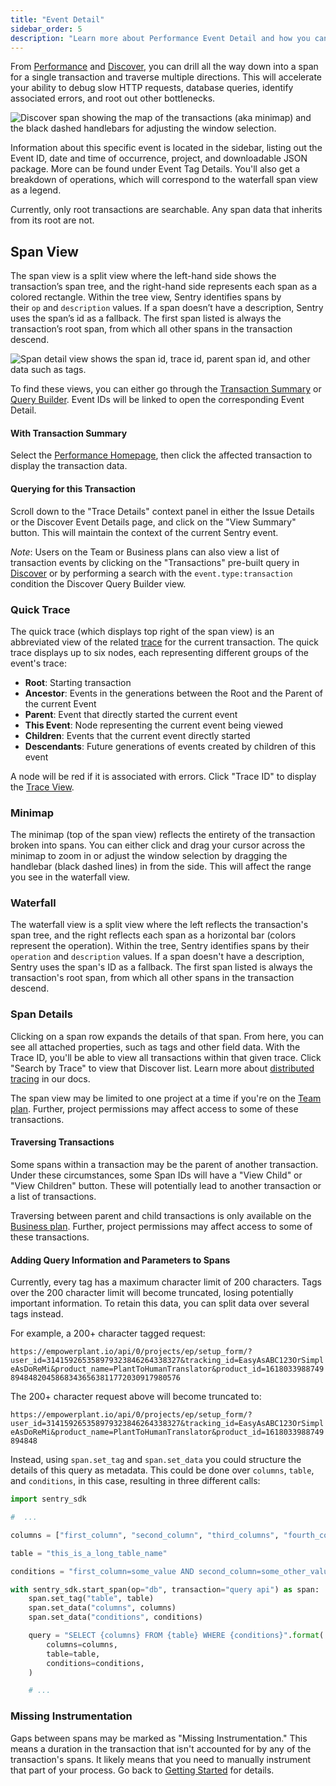 ```yaml
---
title: "Event Detail"
sidebar_order: 5
description: "Learn more about Performance Event Detail and how you can drill all the way down into a span for a single transaction and traverse multiple directions. This will accelerate your ability to debug slow HTTP requests, database queries, identify associated errors, and root out other bottlenecks."
---
```


From [Performance](/product/performance/) and [Discover](/product/discover-queries/), you can drill all the way down into a span for a single transaction and traverse multiple directions. This will accelerate your ability to debug slow HTTP requests, database queries, identify associated errors, and root out other bottlenecks.

![Discover span showing the map of the transactions (aka minimap) and the black dashed handlebars for adjusting the window selection.](./perf-event-detail.png)

Information about this specific event is located in the sidebar, listing out the Event ID, date and time of occurrence, project, and downloadable JSON package. More can be found under Event Tag Details. You'll also get a breakdown of operations, which will correspond to the waterfall span view as a legend.

<Alert>
Currently, only root transactions are searchable. Any span data that inherits from its root are not.
</Alert>

## Span View

The span view is a split view where the left-hand side shows the transaction’s span tree, and the right-hand side represents each span as a colored rectangle. Within the tree view, Sentry identifies spans by their `op` and `description` values. If a span doesn’t have a description, Sentry uses the span’s id as a fallback. The first span listed is always the transaction’s root span, from which all other spans in the transaction descend.

![Span detail view shows the span id, trace id, parent span id, and other data such as tags.](./span-details.png)

To find these views, you can either go through the [Transaction Summary](/product/performance/transaction-summary/) or [Query Builder](/product/discover-queries/query-builder/). Event IDs will be linked to open the corresponding Event Detail.

#### With Transaction Summary

Select the [Performance Homepage](/product/performance/), then click the affected transaction to display the transaction data.

#### Querying for this Transaction

Scroll down to the "Trace Details" context panel in either the Issue Details or the Discover Event Details page, and click on the "View Summary" button. This will maintain the context of the current Sentry event.

_Note_: Users on the Team or Business plans can also view a list of transaction events by clicking on the "Transactions" pre-built query in [Discover](/product/discover-queries/) or by performing a search with the `event.type:transaction` condition the Discover Query Builder view.

### Quick Trace

The quick trace (which displays top right of the span view) is an abbreviated view of the related [trace](/product/performance/distributed-tracing) for the current transaction.
The quick trace displays up to six nodes, each representing different groups of the event's trace:
- **Root**: Starting transaction
- **Ancestor**: Events in the generations between the Root and the Parent of the current Event
- **Parent**: Event that directly started the current event
- **This Event**: Node representing the current event being viewed
- **Children**: Events that the current event directly started
- **Descendants**: Future generations of events created by children of this event

A node will be red if it is associated with errors.
Click "Trace ID" to display the [Trace View](/product/performance/trace-view).

### Minimap

The minimap (top of the span view) reflects the entirety of the transaction broken into spans. You can either click and drag your cursor across the minimap to zoom in or adjust the window selection by dragging the handlebar (black dashed lines) in from the side. This will affect the range you see in the waterfall view.

### Waterfall

The waterfall view is a split view where the left reflects the transaction's span tree, and the right reflects each span as a horizontal bar (colors represent the operation). Within the tree, Sentry identifies spans by their `operation` and `description` values. If a span doesn't have a description, Sentry uses the span's ID as a fallback. The first span listed is always the transaction's root span, from which all other spans in the transaction descend.

### Span Details

Clicking on a span row expands the details of that span. From here, you can see all attached properties, such as tags and other field data. With the Trace ID, you'll be able to view all transactions within that given trace. Click "Search by Trace" to view that Discover list. Learn more about [distributed tracing](/product/performance/distributed-tracing/) in our docs.

<Alert>

The span view may be limited to one project at a time if you're on the [Team plan](https://sentry.io/pricing/). Further, project permissions may affect access to some of these transactions.

</Alert>

#### Traversing Transactions

Some spans within a transaction may be the parent of another transaction. Under these circumstances, some Span IDs will have a "View Child" or "View Children" button. These will potentially lead to another transaction or a list of transactions.

<Alert>

Traversing between parent and child transactions is only available on the [Business plan](https://sentry.io/pricing/). Further, project permissions may affect access to some of these transactions.

</Alert>

#### Adding Query Information and Parameters to Spans

Currently, every tag has a maximum character limit of 200 characters. Tags over the 200 character limit will become truncated, losing potentially important information. To retain this data, you can split data over several tags instead.

For example, a 200+ character tagged request:

`https://empowerplant.io/api/0/projects/ep/setup_form/?user_id=314159265358979323846264338327&tracking_id=EasyAsABC123OrSimpleAsDoReMi&product_name=PlantToHumanTranslator&product_id=161803398874989484820458683436563811772030917980576`

The 200+ character request above will become truncated to:

`https://empowerplant.io/api/0/projects/ep/setup_form/?user_id=314159265358979323846264338327&tracking_id=EasyAsABC123OrSimpleAsDoReMi&product_name=PlantToHumanTranslator&product_id=1618033988749894848`

Instead, using `span.set_tag` and `span.set_data` you could structure the details of this query as metadata. This could be done over `columns`, `table`, and `conditions`, in this case, resulting in three different calls:

```python
import sentry_sdk

#  ...

columns = ["first_column", "second_column", "third_columns", "fourth_column", "fifth_column", "sixth_column"]

table = "this_is_a_long_table_name"

conditions = "first_column=some_value AND second_column=some_other_value AND third_column=yet_another_value"

with sentry_sdk.start_span(op="db", transaction="query api") as span:
    span.set_tag("table", table)
    span.set_data("columns", columns)
    span.set_data("conditions", conditions)

    query = "SELECT {columns} FROM {table} WHERE {conditions}".format(
        columns=columns,
        table=table,
        conditions=conditions,
    )

    # ...
```

### Missing Instrumentation

Gaps between spans may be marked as "Missing Instrumentation." This means a duration in the transaction that isn't accounted for by any of the transaction's spans. It likely means that you need to manually instrument that part of your process. Go back to [Getting Started](/product/performance/getting-started/) for details.

